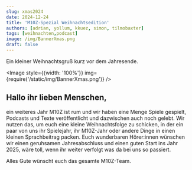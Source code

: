 ```yaml
---
slug: xmas2024
date: 2024-12-24
title: 'M10Z-Spezial Weihnachtsedition'
authors: [adrian, yollum, kkuez, simon, tilmobaxter]
tags: [weihnachten,podcast]
image: /img/BannerXmas.png
draft: false
---
```



Ein kleiner Weihnachtsgruß kurz vor dem Jahresende.

<Image style={{width: '100%'}} img={require('/static/img/BannerXmas.png')} />

<!--truncate-->

## Hallo ihr lieben Menschen,
ein weiteres Jahr M10Z ist rum und wir haben eine Menge Spiele gespielt, Podcasts und Texte veröffentlicht und dazwischen auch noch gelebt.
Wir nutzen das, um euch eine kleine Weihnachtsfolge zu schicken, in der ein paar von uns ihr Spielejahr, ihr M10Z-Jahr oder andere Dinge in einen kleinen Sprachbeitrag packen.
Euch wunderbaren Hörer:innen wünschen wir einen geruhsamen Jahresabschluss und einen guten Start ins Jahr 2025, wäre toll, wenn ihr weiter verfolgt was da bei uns so passiert.

Alles Gute wünscht euch das gesamte M10Z-Team.

<ReactPlayer
    width="100%"
    height="50px"
    controls
    url='https://m10z.picnotes.de/Spezial/M10Z_Xmas_2024.mp3'
/>
